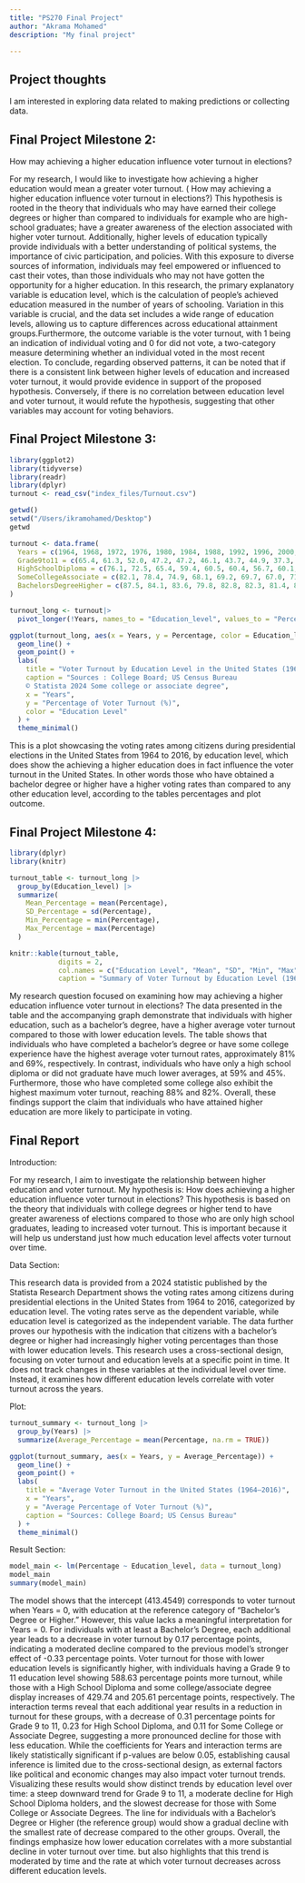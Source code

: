 ```yaml
---
title: "PS270 Final Project"
author: "Akrama Mohamed"
description: "My final project"

---
```



## Project thoughts

I am interested in exploring data related to making predictions or collecting data. 

## Final Project Milestone 2:

How may achieving a higher education influence voter turnout in elections?

For my research, I would like to investigate how achieving a higher education would mean a greater voter turnout. ( How may achieving a higher education influence voter turnout in elections?) This hypothesis is rooted in the theory that individuals who may have earned their college degrees or higher than compared to individuals for example who are high-school graduates; have a greater awareness of the election associated with higher voter turnout. Additionally, higher levels of education typically provide individuals with a better understanding of political systems, the importance of civic participation, and policies. With this exposure to diverse sources of information, individuals may feel empowered or influenced to cast their votes, than those individuals who may not have gotten the opportunity for a higher education. In this research, the primary explanatory variable is education level, which is the calculation of people's achieved education measured in the number of years of schooling. Variation in this variable is crucial, and the data set includes a wide range of education levels, allowing us to capture differences across educational attainment groups.Furthermore, the outcome variable is the voter turnout, with 1 being an indication of individual voting and 0 for did not vote, a two-category measure determining whether an individual voted in the most recent election. To conclude, regarding observed patterns, it can be noted that if there is a consistent link between higher levels of education and increased voter turnout, it would provide evidence in support of the proposed hypothesis. Conversely, if there is no correlation between education level and voter turnout, it would refute the hypothesis, suggesting that other variables may account for voting behaviors.


## Final Project Milestone 3:

```r
library(ggplot2)
library(tidyverse)
library(readr)
library(dplyr)
turnout <- read_csv("index_files/Turnout.csv") 
```

```r
getwd()
setwd("/Users/ikramohamed/Desktop")
getwd
```

```r
turnout <- data.frame(
  Years = c(1964, 1968, 1972, 1976, 1980, 1984, 1988, 1992, 1996, 2000, 2004, 2008, 2012, 2016),
  Grade9to11 = c(65.4, 61.3, 52.0, 47.2, 47.2, 46.1, 43.7, 44.9, 37.3, 38.0, 39.8, 39.9, 38.3, 35.4),
  HighSchoolDiploma = c(76.1, 72.5, 65.4, 59.4, 60.5, 60.4, 56.7, 60.1, 51.7, 52.5, 56.4, 54.9, 52.6, 51.5),
  SomeCollegeAssociate = c(82.1, 78.4, 74.9, 68.1, 69.2, 69.7, 67.0, 71.7, 63.1, 63.1, 68.9, 68.0, 64.2, 63.3),
  BachelorsDegreeHigher = c(87.5, 84.1, 83.6, 79.8, 82.8, 82.3, 81.4, 85.3, 77.0, 77.5, 79.7, 78.9, 77.1, 76.3)
)

turnout_long <- turnout|>
  pivot_longer(!Years, names_to = "Education_level", values_to = "Percentage")

ggplot(turnout_long, aes(x = Years, y = Percentage, color = Education_level)) +
  geom_line() + 
  geom_point() +
  labs(
    title = "Voter Turnout by Education Level in the United States (1964–2016)", 
    caption = "Sources : College Board; US Census Bureau 
    © Statista 2024 Some college or associate degree", 
    x = "Years",
    y = "Percentage of Voter Turnout (%)",
    color = "Education Level"
  ) +
  theme_minimal()
```
This is a plot showcasing the voting rates among citizens during presidential elections in the United States from 1964 to 2016, by education level, which does show the achieving a higher education does in fact influence the voter turnout in the United States. In other words those who have obtained a bachelor degree or higher have a higher voting rates than compared to any other education level, according to the tables percentages and plot outcome. 

## Final Project Milestone 4:
```r
library(dplyr)
library(knitr)

turnout_table <- turnout_long |> 
  group_by(Education_level) |>
  summarize(
    Mean_Percentage = mean(Percentage),
    SD_Percentage = sd(Percentage),
    Min_Percentage = min(Percentage),
    Max_Percentage = max(Percentage)
  )

knitr::kable(turnout_table, 
            digits = 2, 
            col.names = c("Education Level", "Mean", "SD", "Min", "Max"),
            caption = "Summary of Voter Turnout by Education Level (1964-2016)")
```

My research question focused on examining how may achieving a higher education influence voter turnout in elections? The data presented in the table and the accompanying graph demonstrate that individuals with higher education, such as a bachelor's degree, have a higher average voter turnout compared to those with lower education levels. The table shows that individuals who have completed a bachelor's degree or have some college experience have the highest average voter turnout rates, approximately 81% and 69%, respectively. In contrast, individuals who have only a high school diploma or did not graduate have much lower averages, at 59% and 45%. Furthermore, those who have completed some college also exhibit the highest maximum voter turnout, reaching 88% and 82%. Overall, these findings support the claim that individuals who have attained higher education are more likely to participate in voting.


## Final Report

Introduction:

For my research, I aim to investigate the relationship between higher education and voter turnout. My hypothesis is: How does achieving a higher education influence voter turnout in elections? This hypothesis is based on the theory that individuals with college degrees or higher tend to have greater awareness of elections compared to those who are only high school graduates, leading to increased voter turnout. This is important because it will help us understand just how much education level affects voter turnout over time.

Data Section:

This research data is provided from a 2024 statistic published by the Statista Research Department shows the voting rates among citizens during presidential elections in the United States from 1964 to 2016, categorized by education level. The voting rates serve as the dependent variable, while education level is categorized as the independent variable. The data further proves our hypothesis with the indication that citizens with a bachelor's degree or higher had increasingly higher voting percentages than those with lower education levels. This research uses a cross-sectional design, focusing on voter turnout and education levels at a specific point in time. It does not track changes in these variables at the individual level over time. Instead, it examines how different education levels correlate with voter turnout across the years.


Plot:
```r
turnout_summary <- turnout_long |>
  group_by(Years) |>
  summarize(Average_Percentage = mean(Percentage, na.rm = TRUE))

ggplot(turnout_summary, aes(x = Years, y = Average_Percentage)) +
  geom_line() + 
  geom_point() +
  labs(
    title = "Average Voter Turnout in the United States (1964–2016)", 
    x = "Years",
    y = "Average Percentage of Voter Turnout (%)",
    caption = "Sources: College Board; US Census Bureau"
  ) +
  theme_minimal()

```


Result Section:

```r
model_main <- lm(Percentage ~ Education_level, data = turnout_long)
model_main
summary(model_main)
```
The model shows that the intercept (413.4549) corresponds to voter turnout when Years = 0, with education at the reference category of "Bachelor's Degree or Higher." However, this value lacks a meaningful interpretation for Years = 0. For individuals with at least a Bachelor's Degree, each additional year leads to a decrease in voter turnout by 0.17 percentage points, indicating a moderated decline compared to the previous model's stronger effect of -0.33 percentage points. Voter turnout for those with lower education levels is significantly higher, with individuals having a Grade 9 to 11 education level showing 588.63 percentage points more turnout, while those with a High School Diploma and some college/associate degree display increases of 429.74 and 205.61 percentage points, respectively. The interaction terms reveal that each additional year results in a reduction in turnout for these groups, with a decrease of 0.31 percentage points for Grade 9 to 11, 0.23 for High School Diploma, and 0.11 for Some College or Associate Degree, suggesting a more pronounced decline for those with less education. While the coefficients for Years and interaction terms are likely statistically significant if p-values are below 0.05, establishing causal inference is limited due to the cross-sectional design, as external factors like political and economic changes may also impact voter turnout trends. Visualizing these results would show distinct trends by education level over time: a steep downward trend for Grade 9 to 11, a moderate decline for High School Diploma holders, and the slowest decrease for those with Some College or Associate Degrees. The line for individuals with a Bachelor's Degree or Higher (the reference group) would show a gradual decline with the smallest rate of decrease compared to the other groups. Overall, the findings emphasize how lower education correlates with a more substantial decline in voter turnout over time. but also highlights that this trend is moderated by time and the rate at which voter turnout decreases across different education levels.




